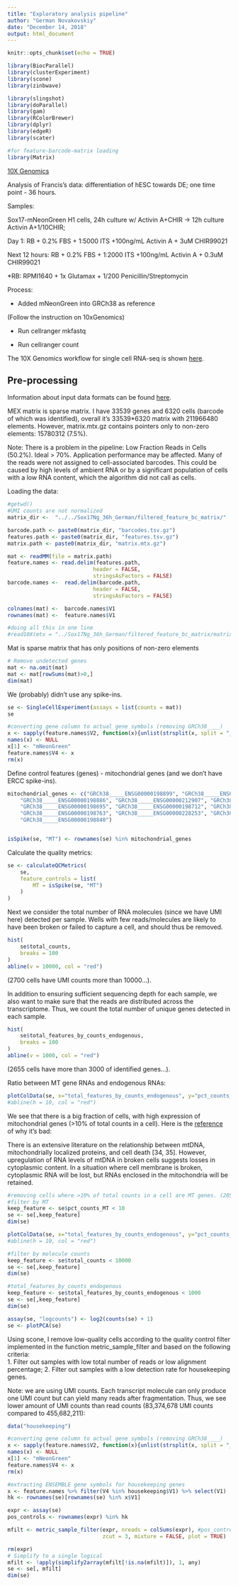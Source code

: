 ```yaml
---
title: "Exploratory analysis pipeline"
author: "German Novakovskiy"
date: "December 14, 2018"
output: html_document
---
```


```r
knitr::opts_chunk$set(echo = TRUE)
```

```r
library(BiocParallel)
library(clusterExperiment)
library(scone)
library(zinbwave)

library(slingshot)
library(doParallel)
library(gam)
library(RColorBrewer)
library(dplyr)
library(edgeR)
library(scater)

#for feature-barcode-matrix loading
library(Matrix)
```
[10X Genomics](https://ucdavis-bioinformatics-training.github.io/2017_2018-single-cell-RNA-sequencing-Workshop-UCD_UCB_UCSF/day1/Expression_Matrix.html)

Analysis of Francis's data: differentiation of hESC towards DE; one time point - 36 hours. 

Samples:

Sox17-mNeonGreen H1 cells, 24h culture w/ Activin A+CHIR -> 12h culture Activin A+1/10CHIR;

Day 1:  RB + 0.2% FBS + 1:5000 ITS +100ng/mL Activin A + 3uM CHIR99021

Next 12 hours: RB + 0.2% FBS + 1:2000 ITS +100ng/mL Activin A + 0.3uM CHIR99021

*RB: RPMI1640 + 1x Glutamax + 1/200 Penicillin/Streptomycin

Process:

- Added mNeonGreen into GRCh38 as reference

(Follow the instruction on 10xGenomics)

- Run cellranger mkfastq

- Run cellranger count

The 10X Genomics workflow for single cell RNA-seq is shown [here](https://community.10xgenomics.com/t5/10x-Blog/Single-Cell-RNA-Seq-An-Introductory-Overview-and-Tools-for/ba-p/547).

## Pre-processing

Information about input data formats can be found [here](https://support.10xgenomics.com/single-cell-gene-expression/software/pipelines/latest/output/matrices).

MEX matrix is sparse matrix. I have 33539 genes and 6320 cells (barcode of which was identified), overall it's 33539*6320 matrix with 211966480 elements. However, matrix.mtx.gz contains pointers only to non-zero elements: 15780312 (7.5%).

Note: There is a problem in the pipeline: Low Fraction Reads in Cells (50.2%). Ideal > 70%. Application performance may be affected. Many of the reads were not assigned to cell-associated barcodes. This could be caused by high levels of ambient RNA or by a significant population of cells with a low RNA content, which the algorithm did not call as cells. 

Loading the data:
```r
#getwd()
#UMI counts are not normalized
matrix_dir <-  "../../Sox17Ng_36h_German/filtered_feature_bc_matrix/"

barcode.path <- paste0(matrix_dir, "barcodes.tsv.gz")
features.path <- paste0(matrix_dir, "features.tsv.gz")
matrix.path <- paste0(matrix_dir, "matrix.mtx.gz")

mat <- readMM(file = matrix.path)
feature.names <- read.delim(features.path, 
                           header = FALSE,
                           stringsAsFactors = FALSE)
barcode.names <-  read.delim(barcode.path, 
                           header = FALSE,
                           stringsAsFactors = FALSE)

colnames(mat) <-  barcode.names$V1
rownames(mat) <-  feature.names$V1

#doing all this in one line
#read10X(mtx = "../Sox17Ng_36h_German/filtered_feature_bc_matrix/matrix.mtx.gz", genes = #"../Sox17Ng_36h_German/filtered_feature_bc_matrix/features.tsv.gz", barcodes = #"../Sox17Ng_36h_German/filtered_feature_bc_matrix/barcodes.tsv.gz", path = NULL, DGEList = FALSE)
```

Mat is sparse matrix that has only positions of non-zero elements
```r
# Remove undetected genes
mat <- na.omit(mat)
mat <- mat[rowSums(mat)>0,]
dim(mat)
```

We (probably) didn't use any spike-ins. 
```r
se <- SingleCellExperiment(assays = list(counts = mat))
se
```
```r
#converting gene column to actual gene symbols (removing GRCh38____)
x <- sapply(feature.names$V2, function(x){unlist(strsplit(x, split = "_____", fixed=TRUE))[2]})
names(x) <- NULL
x[1] <- "mNeonGreen"
feature.names$V4 <- x
rm(x)
```

Define control features (genes) - mitochondrial genes (and we don't have ERCC spike-ins).
```r
mitochondrial_genes <- c("GRCh38_____ENSG00000198899", "GRCh38_____ENSG00000198727", "GRCh38_____ENSG00000198888",
    "GRCh38_____ENSG00000198886", "GRCh38_____ENSG00000212907", "GRCh38_____ENSG00000198786",
    "GRCh38_____ENSG00000198695", "GRCh38_____ENSG00000198712", "GRCh38_____ENSG00000198804",
    "GRCh38_____ENSG00000198763", "GRCh38_____ENSG00000228253", "GRCh38_____ENSG00000198938",
    "GRCh38_____ENSG00000198840")


isSpike(se, "MT") <- rownames(se) %in% mitochondrial_genes
```

Calculate the quality metrics:
```r
se <- calculateQCMetrics(
    se,
    feature_controls = list( 
        MT = isSpike(se, "MT")
    )
)
```
Next we consider the total number of RNA molecules (since we have UMI here) detected per sample. Wells with few reads/molecules are likely to have been broken or failed to capture a cell, and should thus be removed.
```r
hist(
    se$total_counts,
    breaks = 100
)
abline(v = 10000, col = "red")
```
(2700 cells have UMI counts more than 10000...).

In addition to ensuring sufficient sequencing depth for each sample, we also want to make sure that the reads are distributed across the transcriptome. Thus, we count the total number of unique genes detected in each sample.
```r
hist(
    se$total_features_by_counts_endogenous,
    breaks = 100
)
abline(v = 1000, col = "red")
```
(2655 cells have more than 3000 of identified genes...).

Ratio between MT gene RNAs and endogenous RNAs:
```r
plotColData(se, x="total_features_by_counts_endogenous", y="pct_counts_MT")
#abline(h = 10, col = "red")
```
We see that there is a big fraction of cells, with high expression of mitochondrial genes (>10% of total counts in a cell). Here
is the [reference](https://genomebiology.biomedcentral.com/articles/10.1186/s13059-016-0888-1) of why it's bad:

There is an extensive literature on the relationship between mtDNA, mitochondrially localized proteins, and cell death [34, 35]. However, upregulation of RNA levels of mtDNA in broken cells suggests losses in cytoplasmic content. In a situation where cell membrane is broken, cytoplasmic RNA will be lost, but RNAs enclosed in the mitochondria will be retained.

```r
#removing cells where >10% of total counts in a cell are MT genes. (2051 of such cells)
#filter by MT
keep_feature <- se$pct_counts_MT < 10
se <- se[,keep_feature]
dim(se)
```
```r
plotColData(se, x="total_features_by_counts_endogenous", y="pct_counts_MT")
#abline(h = 10, col = "red")
```
```r
#filter by molecule counts
keep_feature <- se$total_counts < 10000
se <- se[,keep_feature]
dim(se)
```
```r
#total_features_by_counts_endogenous
keep_feature <- se$total_features_by_counts_endogenous < 1000
se <- se[,keep_feature]
dim(se)
```
```r
assay(se, "logcounts") <- log2(counts(se) + 1)
se <- plotPCA(se)
```


Using scone, I  remove  low-quality  cells  according  to  the  quality  control  filter implemented  in  the  function 
metric_sample_filter and  based  on  the  following  criteria:  
1. Filter  out samples with low total number of reads or low alignment percentage; 
2. Filter out samples with a low detection rate for housekeeping genes.

Note: we are using UMI counts. Each transcript molecule can only produce one UMI count but can yield many reads after fragmentation. Thus, we see lower amount of UMI counts than read counts (83,374,678 UMI counts compared to 455,682,211):
```r
data("housekeeping")

#converting gene column to actual gene symbols (removing GRCh38____)
x <- sapply(feature.names$V2, function(x){unlist(strsplit(x, split = "_____", fixed=TRUE))[2]})
names(x) <- NULL
x[1] <- "mNeonGreen"
feature.names$V4 <- x
rm(x)

#extracting ENSEMBLE gene symbols for housekeeping genes
x <- feature.names %>% filter(V4 %in% housekeeping$V1) %>% select(V1) 
hk <- rownames(se)[rownames(se) %in% x$V1]

expr <- assay(se)
pos_controls <- rownames(expr) %in% hk

mfilt <- metric_sample_filter(expr, nreads = colSums(expr), #pos_controls = pos_controls, 
                              zcut = 3, mixture = FALSE, plot = TRUE)
```
```r
rm(expr)
# Simplify to a single logical
mfilt <- !apply(simplify2array(mfilt[!is.na(mfilt)]), 1, any)
se <- se[, mfilt]
dim(se)
```

